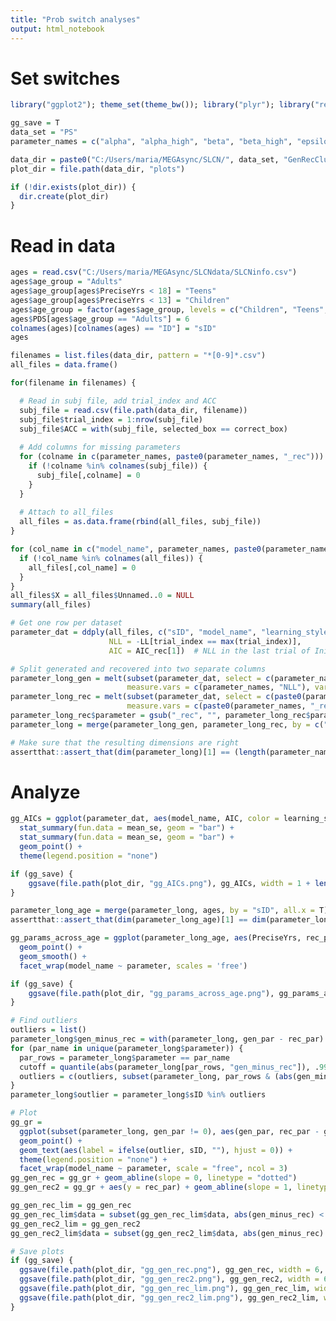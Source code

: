 ```yaml
---
title: "Prob switch analyses"
output: html_notebook
---
```


# Set switches

```r
library("ggplot2"); theme_set(theme_bw()); library("plyr"); library("reshape2"); library("R.matlab"); library("zoo")

gg_save = T
data_set = "PS"
parameter_names = c("alpha", "alpha_high", "beta", "beta_high", "epsilon", "TS_bias", "forget")

data_dir = paste0("C:/Users/maria/MEGAsync/SLCN/", data_set, "GenRecCluster/fit_par")
plot_dir = file.path(data_dir, "plots")

if (!dir.exists(plot_dir)) {
  dir.create(plot_dir)
}
```

# Read in data

```r
ages = read.csv("C:/Users/maria/MEGAsync/SLCNdata/SLCNinfo.csv")
ages$age_group = "Adults"
ages$age_group[ages$PreciseYrs < 18] = "Teens"
ages$age_group[ages$PreciseYrs < 13] = "Children"
ages$age_group = factor(ages$age_group, levels = c("Children", "Teens", "Adults"))
ages$PDS[ages$age_group == "Adults"] = 6
colnames(ages)[colnames(ages) == "ID"] = "sID"
ages
```
```r

filenames = list.files(data_dir, pattern = "*[0-9]*.csv")
all_files = data.frame()

for(filename in filenames) {

  # Read in subj file, add trial_index and ACC
  subj_file = read.csv(file.path(data_dir, filename))
  subj_file$trial_index = 1:nrow(subj_file)
  subj_file$ACC = with(subj_file, selected_box == correct_box)
  
  # Add columns for missing parameters
  for (colname in c(parameter_names, paste0(parameter_names, "_rec"))) {
    if (!colname %in% colnames(subj_file)) {
      subj_file[,colname] = 0
    }
  }
  
  # Attach to all_files
  all_files = as.data.frame(rbind(all_files, subj_file))
}

for (col_name in c("model_name", parameter_names, paste0(parameter_names, "_rec"))) {
  if (!col_name %in% colnames(all_files)) {
    all_files[,col_name] = 0
  }
}
all_files$X = all_files$Unnamed..0 = NULL
summary(all_files)
```
```r

# Get one row per dataset
parameter_dat = ddply(all_files, c("sID", "model_name", "learning_style", "NLL_rec", parameter_names, paste0(parameter_names, "_rec")), summarize,
                      NLL = -LL[trial_index == max(trial_index)],
                      AIC = AIC_rec[1])  # NLL in the last trial of InitialLearning

# Split generated and recovered into two separate columns
parameter_long_gen = melt(subset(parameter_dat, select = c(parameter_names, "NLL", "sID", "model_name")),
                          measure.vars = c(parameter_names, "NLL"), variable.name = "parameter", value.name = "gen_par")
parameter_long_rec = melt(subset(parameter_dat, select = c(paste0(parameter_names, "_rec"), "NLL_rec", "sID", "model_name")),
                          measure.vars = c(paste0(parameter_names, "_rec"), "NLL_rec"), variable.name = "parameter", value.name = "rec_par")
parameter_long_rec$parameter = gsub("_rec", "", parameter_long_rec$parameter)
parameter_long = merge(parameter_long_gen, parameter_long_rec, by = c("sID", "model_name", "parameter"))

# Make sure that the resulting dimensions are right
assertthat::assert_that(dim(parameter_long)[1] == (length(parameter_names) + 1) * dim(parameter_dat)[1])
```

# Analyze

```r
gg_AICs = ggplot(parameter_dat, aes(model_name, AIC, color = learning_style)) +
  stat_summary(fun.data = mean_se, geom = "bar") +
  stat_summary(fun.data = mean_se, geom = "bar") +
  geom_point() +
  theme(legend.position = "none")

if (gg_save) {
    ggsave(file.path(plot_dir, "gg_AICs.png"), gg_AICs, width = 1 + length(unique(parameter_dat$learning_style)), height = 3)
}
```
```r
parameter_long_age = merge(parameter_long, ages, by = "sID", all.x = T)
assertthat::assert_that(dim(parameter_long_age)[1] == dim(parameter_long)[1])

gg_params_across_age = ggplot(parameter_long_age, aes(PreciseYrs, rec_par)) +
  geom_point() +
  geom_smooth() +
  facet_wrap(model_name ~ parameter, scales = 'free')

if (gg_save) {
    ggsave(file.path(plot_dir, "gg_params_across_age.png"), gg_params_across_age, width = 6, height = 6)
}
```
```r

# Find outliers
outliers = list()
parameter_long$gen_minus_rec = with(parameter_long, gen_par - rec_par)
for (par_name in unique(parameter_long$parameter)) {
  par_rows = parameter_long$parameter == par_name
  cutoff = quantile(abs(parameter_long[par_rows, "gen_minus_rec"]), .99)
  outliers = c(outliers, subset(parameter_long, par_rows & (abs(gen_minus_rec) > cutoff))$sID)
}
parameter_long$outlier = parameter_long$sID %in% outliers

# Plot
gg_gr =
  ggplot(subset(parameter_long, gen_par != 0), aes(gen_par, rec_par - gen_par, color = outlier)) +
  geom_point() +
  geom_text(aes(label = ifelse(outlier, sID, ""), hjust = 0)) +
  theme(legend.position = "none") +
  facet_wrap(model_name ~ parameter, scale = "free", ncol = 3)
gg_gen_rec = gg_gr + geom_abline(slope = 0, linetype = "dotted")
gg_gen_rec2 = gg_gr + aes(y = rec_par) + geom_abline(slope = 1, linetype = "dotted")

gg_gen_rec_lim = gg_gen_rec
gg_gen_rec_lim$data = subset(gg_gen_rec_lim$data, abs(gen_minus_rec) < 5)
gg_gen_rec2_lim = gg_gen_rec2
gg_gen_rec2_lim$data = subset(gg_gen_rec2_lim$data, abs(gen_minus_rec) < 5)

# Save plots
if (gg_save) {
  ggsave(file.path(plot_dir, "gg_gen_rec.png"), gg_gen_rec, width = 6, height = 3 * length(unique(parameter_dat$model_name)))
  ggsave(file.path(plot_dir, "gg_gen_rec2.png"), gg_gen_rec2, width = 6, height = 3 * length(unique(parameter_dat$model_name)))
  ggsave(file.path(plot_dir, "gg_gen_rec_lim.png"), gg_gen_rec_lim, width = 6, height = 3 * length(unique(parameter_dat$model_name)))
  ggsave(file.path(plot_dir, "gg_gen_rec2_lim.png"), gg_gen_rec2_lim, width = 6, height = 3 * length(unique(parameter_dat$model_name)))
}
```
```r
```